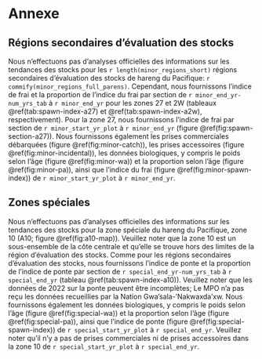# Annexe\label{sec:app}

## Régions secondaires d’évaluation des stocks\label{sec:app-minor}

Nous n’effectuons pas d’analyses officielles des informations sur les tendances des stocks pour les
`r length(minor_regions_short)` régions secondaires d’évaluation des stocks de hareng du Pacifique: `r commify(minor_regions_full_parens)`.
Cependant, nous fournissons l’indice de frai et la proportion de l’indice du frai par section 
de `r minor_end_yr-num_yrs_tab` à `r minor_end_yr` pour les zones 27 et 2W
(tableaux \@ref(tab:spawn-index-a27) et \@ref(tab:spawn-index-a2w), respectivement).
Pour la zone 27, nous fournissons l’indice de frai par section
de `r minor_start_yr_plot` à `r minor_end_yr`
(figure \@ref(fig:spawn-section-a27)).
Nous fournissons également
les prises commerciales débarquées (figure \@ref(fig:minor-catch)),
les prises accessoires (figure \@ref(fig:minor-incidental)),
les données biologiques, y compris le poids selon l’âge (figure \@ref(fig:minor-wa)) et
la proportion selon l’âge (figure \@ref(fig:minor-pa)),
ainsi que l’indice du frai (figure \@ref(fig:minor-spawn-index))
de `r minor_start_yr_plot` à `r minor_end_yr`.

## Zones spéciales\label{sec:app-special}

Nous n’effectuons pas d’analyses officielles des informations sur les tendances des stocks pour la
zone spéciale du hareng du Pacifique, zone 10 (A10; figure \@ref(fig:a10-map)).
Veuillez noter que la zone 10 est un sous-ensemble de la côte centrale
et qu’elle se trouve hors des limites de la région d’évaluation des stocks.
Comme pour les régions secondaires d’évaluation des stocks,
nous fournissons l’indice de ponte et la proportion de l’indice de ponte par section
de `r special_end_yr-num_yrs_tab` à `r special_end_yr`
(tableau \@ref(tab:spawn-index-a10)).
Veuillez noter que les données de 2022 sur la ponte peuvent être incomplètes;
Le MPO n’a pas reçu les données recueillies par la Nation Gwa’sala-’Nakwaxda’xw.
Nous fournissons également
les données biologiques, y compris le poids selon l’âge (figure \@ref(fig:special-wa)) et
la proportion selon l’âge (figure \@ref(fig:special-pa)),
ainsi que l’indice de ponte (figure \@ref(fig:special-spawn-index))
de `r special_start_yr_plot` à `r special_end_yr`.
Veuillez noter qu’il n’y a pas de prises commerciales ni de prises accessoires dans la zone 10 de 
`r special_start_yr_plot` à `r special_end_yr`.
